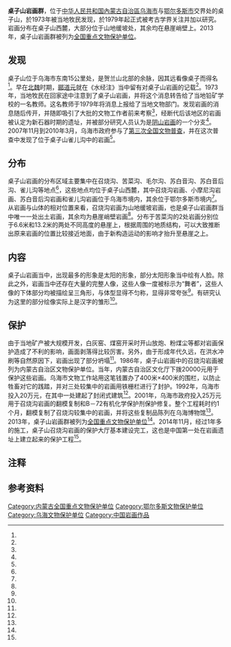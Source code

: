 {{文物保护单位
| 名称 = 桌子山岩画群
| 图片 = 
| 说明 = 
| 级别 = 全国
| 所在 = [[内蒙古自治区|内蒙古自治区]][[鄂尔多斯市|鄂尔多斯市]][[鄂托克旗|鄂托克旗]]，[[乌海市|乌海市]][[海勃湾区|海勃湾区]]、[[海南区|海南区]]
| 分类 = 石窟寺及石刻
| 时代 = 新石器时代
| 编号 = 7-1511-4-014
| 登录 = 2013年
}}

'''桌子山岩画群'''，位于[[中华人民共和国|中华人民共和国]][[內蒙古自治區|內蒙古自治區]][[乌海市|乌海市]]与[[鄂尔多斯市|鄂尔多斯市]]交界处的桌子山，於1973年被当地牧民发现，於1979年起正式被考古学界关注并加以研究。岩画分布在桌子山西麓，大部分位于山地缓坡处，其余均在悬崖峭壁上。2013年，桌子山岩画群被列为[[全国重点文物保护单位|全国重点文物保护单位]]。

==发现==
桌子山位于乌海市东南15公里处，是贺兰山北部的余脉，因其远看像桌子而得名<ref name="seven"/>。早在[[北魏|北魏]]时期，[[郦道元|郦道元]]就在《水经注》当中留有对桌子山岩画的记载<ref name="three"/>。1973年，当地牧民在回家途中注意到了桌子山岩画，并将这个消息转告给了当地铅矿学校的一名教师。这名教师于1979年将消息上报给了当地文物部门。发现岩画的消息随后传开，并随即吸引了大批的文物工作者前来考察{{r|one|page=61}}<ref name="four"/>，经断代后该地区的岩画被认定为新石器时期的遗址，并被部分研究人员认为是[[阴山岩画|阴山岩画]]的一个分支<ref name="twelve"/>。2007年11月到2010年3月，乌海市政府参与了[[第三次全国文物普查|第三次全国文物普查]]，并在这次普查中发现了位于桌子山雀儿沟中的岩画<ref name="ten"/>。

==分布==
桌子山岩画的分布区域主要集中在召烧沟、苦菜沟、毛尔沟、苏白音沟、苏白音后沟、雀儿沟等地点<ref name="four"/>，这些地点均位于桌子山西麓{{r|one|page=61-62}}，其中召烧沟岩画、小摩尼沟岩画、苏白音后沟岩画和雀儿沟岩画位于乌海市境内，其余位于鄂尔多斯市境内<ref name="nine"/>。从岩画与山体的相对位置来看，召烧沟岩画为山地缓坡岩画，也是桌子山岩画群当中唯一一处出土岩画，其余均为悬崖峭壁岩画<ref name="eight"/>。分布于苦菜沟的2处岩画分别位于6.6米和13.2米的两处不同高度的悬崖上，根据周围的地质结构，可以大致推断出原来岩画的位置比较接近地面，由于新构造运动的影响才抬升至悬崖之上{{r|two|page=444}}。

==内容==
桌子山岩画当中，出现最多的形象是太阳的形象，部分太阳形象当中绘有人脸{{备注|1=也有观点认为这只是普通的人面像<ref name="thirteen"/>。}}。除此之外，岩画当中还存在大量的完整人像，这些人像一度被标示为“舞者”，这些人像的下体部分均被描绘呈三角形，与体型显得不匀称，显得非常夸张<ref name="thirteen"/>。有研究认为这里的部分绘像实际上是汉字的雏形<ref name="twelve"/>。

==保护==
由于当地矿产被大规模开发，白灰窑、煤窑开采时开山放炮、粉煤尘等都对岩画保护造成了不利的影响，画面剥落得比较厉害。另外，由于形成年代久远，在洪水冲刷等自然原因下，岩画出现了部分坍塌<ref name="eleven"/>。1986年，桌子山岩画中的召烧沟岩画被列为内蒙古自治区文物保护单位。当年，内蒙古自治区文化厅下拨20000元用于保护这些岩画。乌海市文物工作站用这笔钱置办了400米×400米的围栏，以防止牲畜对它的践踏，并对三处较集中的岩画用铁栅栏进行了封护。1992年，乌海市投入20万元，在其中一处建起了封闭式建筑<ref name="nine"/>。2001年，乌海市政府投入25万元用于召烧沟岩画的翻模复制和B－72有机化学保护剂保护修复。整个工程耗时约1个月，翻模复制了召烧沟较集中的岩画，并将这些复制品陈列在乌海博物馆<ref name="eleven"/>。2013年，桌子山岩画群被列为[[全国重点文物保护单位|全国重点文物保护单位]]<ref name="six"/>。2014年11月，经过1年多的施工，桌子山召烧沟岩画的保护大厅基本建设完工，这也是中国第一处在岩画遗址上建立起来的保护工程<ref name="five"/>。
==注释==
{{notefoot}}
==参考资料==
{{reflist|2|refs=
<ref name="one">{{Cite book | author = 盖山林 | title = 中国古代高建筑 | location = 济南 | publisher = 山东画报出版社 | date = 1999-05-01 | pages =205 | ISBN = 9787806033074 | accessdate = 2012-03-20  | quote = }}</ref>
<ref name="two">{{Cite book | author = 中国地质大学 | title = 庆祝建校四十周年 科学报告会论文摘要汇编 | location = 北京 | publisher = 地质出版社 | date = 1992-11-01 | pages =447 | ISBN = | accessdate = 2012-03-20  | quote = }}</ref>
<ref name="three">郦道元《水经注》：山石之上，自然有文，尽若虎马之状，粲然成著，类似图焉，故亦谓之画石山也。</ref>
<ref name="four">{{cite journal zh |author=常芳芳 |date=2006-2 |title=桌子山岩画考 |journal=阴山学刊 |volume= |issue= |pages=65-71 |id= |url= |accessdate=2015-01-28 |quote= }}</ref>
<ref name="five">{{cite news |language = zh-cn |url = http://news.cnr.cn/native/city/201411/t20141107_516743629.shtml |title = 桌子山召烧沟岩画遗址保护大厅建设完工 |publisher = 央广网 |date = 2014-11-07 |accessdate = 2015-01-28 |archive-date = 2019-08-11 |archive-url = https://web.archive.org/web/20190811224447/http://news.cnr.cn/native/city/201411/t20141107_516743629.shtml |dead-url = no }}</ref>
<ref name="six">{{cite news |language = zh-cn |url = http://www.nmgcb.com.cn/news/shishi/2013/0514/30818.html |title = 桌子山岩画列入全国重点文物保护单位 |publisher = 内蒙古晨报 |date = 2013-05-14 |accessdate = 2015-01-28 |archive-date = 2019-08-10 |archive-url = https://web.archive.org/web/20190810213019/http://www.nmgcb.com.cn/news/shishi/2013/0514/30818.html |dead-url = no }}</ref>
<ref name="seven">{{cite news |language = zh-cn |url = http://travel.nmgnews.com.cn/system/2012/11/26/010872976.shtml |title = 乌海桌子山岩画 |publisher = 内蒙古新闻网 |date = 2012-11-26 |accessdate = 2015-01-28 |archive-url = https://web.archive.org/web/20150411163955/http://travel.nmgnews.com.cn/system/2012/11/26/010872976.shtml |archive-date = 2015-04-11 |dead-url = yes }}</ref>
<ref name="eight">{{cite news |language = zh-cn |url = http://www.wuhaidaily.com/news.aspx?id=66295 |archiveurl = https://web.archive.org/web/20150416131430/http://www.wuhaidaily.com/news.aspx?id=66295 |archivedate = 2015-04-16 |title = 桌子山岩画之谜 |publisher = 乌海日报 |date = 2011-04-19 |accessdate = 2015-01-28 |dead-url = no }}</ref>
<ref name="nine">{{cite news |language = zh-cn |url = http://szb.northnews.cn/nmgrb/html/2011-04/12/content_820168.htm |title = 桌子山岩画保护任重道远 |publisher = 内蒙古日报 |date = 2011-04-12 |accessdate = 2015-01-28 |deadurl = yes |archiveurl = https://web.archive.org/web/20150415231951/http://szb.northnews.cn/nmgrb/html/2011-04/12/content_820168.htm |archivedate = 2015-04-15 }}</ref>
<ref name="ten">{{cite news |language = zh-cn |url = http://news.ewuhai.com/news/message.aspx?id=72368 |title = 雀儿沟岩画入围自治区第三次全国文物普查“二十大新发现” |publisher = 乌海日报 |date = 2010-09-29 |accessdate = 2015-01-28 |archive-url = https://web.archive.org/web/20160406053245/http://news.ewuhai.com/news/message.aspx?id=72368 |archive-date = 2016-04-06 |dead-url = yes }}</ref>
<ref name="eleven">{{cite news |language = zh-cn |url = http://www.wuhaidaily.com/news.aspx?id=57234 |archiveurl = https://web.archive.org/web/20150416133005/http://www.wuhaidaily.com/news.aspx?id=57234 |archivedate = 2015-04-16 |title = 别让文物随着历史消逝——乌海岩画、长城文物现状调查 |publisher = 乌海日报 |date = 2010-05-11 |accessdate = 2015-01-28 |dead-url = no }}</ref>
<ref name="twelve">{{cite journal zh |author=周延良 |date=1996-5 |title=内蒙古桌子山岩画生殖形象与“好”、“育”本义考释 |journal=中央民族大学学报 |volume= |issue= |pages=33-37 |id= |url= |accessdate=2015-01-28 |quote= }}</ref>
<ref name="thirteen">{{cite journal zh |author=周延良 |date=1994-2 |title=内蒙古桌子山岩画太阳形象和生殖形象文化内涵考论 |journal=中国文化研究 |volume= |issue= |pages=115-120 |id= |url= |accessdate=2015-01-28 |quote= }}</ref>
}}

{{内蒙古全国重点文物保护单位}}
[[Category:内蒙古全国重点文物保护单位|Category:内蒙古全国重点文物保护单位]]
[[Category:鄂尔多斯文物保护单位|Category:鄂尔多斯文物保护单位]]
[[Category:乌海文物保护单位|Category:乌海文物保护单位]]
[[Category:中国岩画作品|Category:中国岩画作品]]